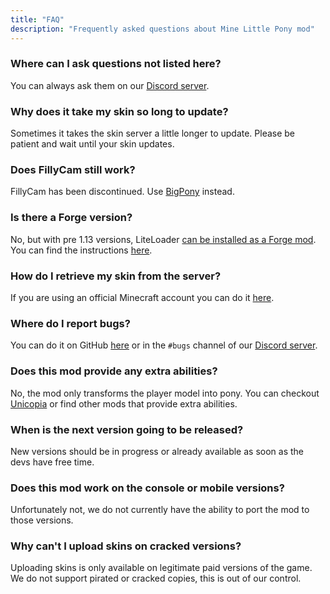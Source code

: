 ```yaml
---
title: "FAQ"
description: "Frequently asked questions about Mine Little Pony mod"
---
```



### Where can I ask questions not listed here?

You can always ask them on our <a href={Links.discordInvite}>Discord server</a>.

### Why does it take my skin so long to update?

Sometimes it takes the skin server a little longer to update. Please be patient and wait until your skin updates.

### Does FillyCam still work?

FillyCam has been discontinued. Use [BigPony](https://github.com/MineLittlePony/BigPony/releases) instead.

### Is there a Forge version?

No, but with pre 1.13 versions, LiteLoader [can be installed as a Forge mod](http://www.liteloader.com/explore/docs/user:install:forge). You can find the instructions [here](/installation/legacy/).

### How do I retrieve my skin from the server?

If you are using an official Minecraft account you can do it [here](/tools/).

### Where do I report bugs?

You can do it on GitHub [here](https://github.com/MineLittlePony/MineLittlePony/issues) or in the `#bugs` channel of our <a href={Links.discordInvite}>Discord server</a>.

### Does this mod provide any extra abilities?

No, the mod only transforms the player model into pony. You can checkout [Unicopia](https://github.com/Sollace/Unicopia/releases) or find other mods that provide extra abilities.

### When is the next version going to be released?

New versions should be in progress or already available as soon as the devs have free time.

### Does this mod work on the console or mobile versions?

Unfortunately not, we do not currently have the ability to port the mod to those versions.

### Why can't I upload skins on cracked versions?

Uploading skins is only available on legitimate paid versions of the game. We do not support pirated or cracked copies, this is out of our control.
